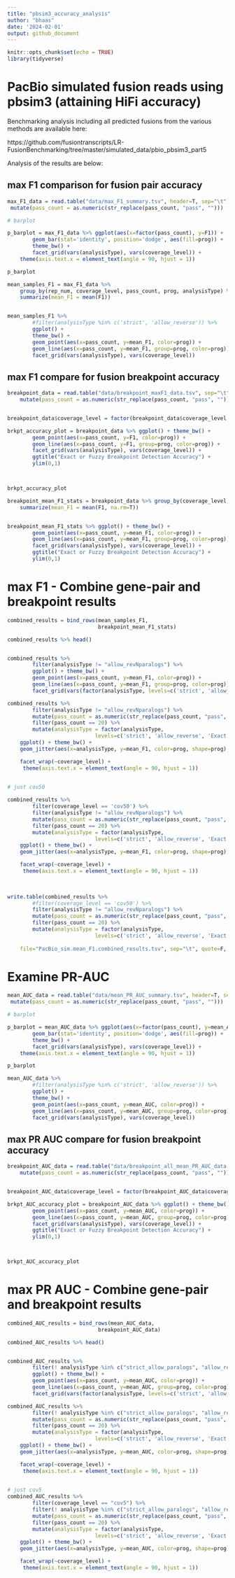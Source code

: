 ```yaml
---
title: "pbsim3_accuracy_analysis"
author: "bhaas"
date: '2024-02-01'
output: github_document
---
```


```r
knitr::opts_chunk$set(echo = TRUE)
library(tidyverse)
```

# PacBio simulated fusion reads using pbsim3 (attaining HiFi accuracy)

Benchmarking analysis including all predicted fusions from the various methods are available here:

https://github.com/fusiontranscripts/LR-FusionBenchmarking/tree/master/simulated_data/pbio_pbsim3_part5


Analysis of the results are below:

## max F1 comparison for fusion pair accuracy

```r

max_F1_data = read.table("data/max_F1_summary.tsv", header=T, sep="\t") %>% 
 mutate(pass_count = as.numeric(str_replace(pass_count, "pass", ""))) 

```


```r

# barplot

p_barplot = max_F1_data %>% ggplot(aes(x=factor(pass_count), y=F1)) +
        geom_bar(stat='identity', position='dodge', aes(fill=prog)) +
        theme_bw() + 
        facet_grid(vars(analysisType), vars(coverage_level)) + 
    theme(axis.text.x = element_text(angle = 90, hjust = 1)) 

p_barplot

```


```r


mean_samples_F1 = max_F1_data %>% 
    group_by(rep_num, coverage_level, pass_count, prog, analysisType) %>%
    summarize(mean_F1 = mean(F1))


mean_samples_F1 %>%
        #filter(analysisType %in% c('strict', 'allow_reverse')) %>%
        ggplot() +
        theme_bw() +
        geom_point(aes(x=pass_count, y=mean_F1, color=prog)) +
        geom_line(aes(x=pass_count, y=mean_F1, group=prog, color=prog)) +
        facet_grid(vars(analysisType), vars(coverage_level))


```

## max F1 compare for fusion breakpoint accuracy
```r
breakpoint_data = read.table("data/breakpoint_maxF1_data.tsv", sep="\t", header=T) %>%
    mutate(pass_count = as.numeric(str_replace(pass_count, "pass", "")))


breakpoint_data$coverage_level = factor(breakpoint_data$coverage_level, levels=c('cov5', 'cov50'))

brkpt_accuracy_plot = breakpoint_data %>% ggplot() + theme_bw() +
        geom_point(aes(x=pass_count, y=F1, color=prog)) +
        geom_line(aes(x=pass_count, y=F1, group=prog, color=prog)) +
        facet_grid(vars(analysisType), vars(coverage_level)) +
        ggtitle("Exact or Fuzzy Breakpoint Detection Accuracy") +
        ylim(0,1)



brkpt_accuracy_plot 

```


```r

breakpoint_mean_F1_stats = breakpoint_data %>% group_by(coverage_level, pass_count, analysisType, prog) %>% 
    summarize(mean_F1 = mean(F1, na.rm=T))


breakpoint_mean_F1_stats %>% ggplot() + theme_bw() + 
        geom_point(aes(x=pass_count, y=mean_F1, color=prog)) +
        geom_line(aes(x=pass_count, y=mean_F1, group=prog, color=prog)) +
        facet_grid(vars(analysisType), vars(coverage_level)) +
        ggtitle("Exact or Fuzzy Breakpoint Detection Accuracy") +
        ylim(0,1) 


```
                
                
# max F1 - Combine gene-pair and breakpoint results                
                
                                                                                                                      
```r

combined_results = bind_rows(mean_samples_F1,
                             breakpoint_mean_F1_stats)

combined_results %>% head()



```

```r

combined_results %>%
        filter(analysisType != "allow_revNparalogs") %>%
        ggplot() + theme_bw() +
        geom_point(aes(x=pass_count, y=mean_F1, color=prog)) +
        geom_line(aes(x=pass_count, y=mean_F1, group=prog, color=prog)) +
        facet_grid(vars(factor(analysisType, levels=c('strict', 'allow_reverse', 'Exact Brkpt', 'Fuzzy Brkpt'))), vars(coverage_level))

```

```r

combined_results %>%
        filter(analysisType != "allow_revNparalogs") %>%
        mutate(pass_count = as.numeric(str_replace(pass_count, "pass", ""))) %>%
        filter(pass_count == 20) %>%
        mutate(analysisType = factor(analysisType, 
                            levels=c('strict', 'allow_reverse', 'Exact Brkpt', 'Fuzzy Brkpt') )) %>%
    ggplot() + theme_bw() +
    geom_jitter(aes(x=analysisType, y=mean_F1, color=prog, shape=prog), width=0.2, height=0, size=rel(2)) +

    facet_wrap(~coverage_level) +
     theme(axis.text.x = element_text(angle = 90, hjust = 1)) 
    

```

```r

# just cov50

combined_results %>%
        filter(coverage_level == 'cov50') %>%
        filter(analysisType != "allow_revNparalogs") %>%
        mutate(pass_count = as.numeric(str_replace(pass_count, "pass", ""))) %>%
        filter(pass_count == 20) %>%
        mutate(analysisType = factor(analysisType, 
                            levels=c('strict', 'allow_reverse', 'Exact Brkpt', 'Fuzzy Brkpt') )) %>%
    ggplot() + theme_bw() +
    geom_jitter(aes(x=analysisType, y=mean_F1, color=prog, shape=prog), width=0.2, height=0, size=rel(2)) +

    facet_wrap(~coverage_level) +
     theme(axis.text.x = element_text(angle = 90, hjust = 1)) 
    
    

```


```r

write.table(combined_results %>%
        #filter(coverage_level == 'cov50') %>%
        filter(analysisType != "allow_revNparalogs") %>%
        mutate(pass_count = as.numeric(str_replace(pass_count, "pass", ""))) %>%
        filter(pass_count == 20) %>%
        mutate(analysisType = factor(analysisType, 
                            levels=c('strict', 'allow_reverse', 'Exact Brkpt', 'Fuzzy Brkpt') )),
    
    file="PacBio_sim.mean_F1.combined_results.tsv", sep="\t", quote=F, row.names=F)


```




# Examine PR-AUC


```r

mean_AUC_data = read.table("data/mean_PR_AUC_summary.tsv", header=T, sep="\t") %>% 
 mutate(pass_count = as.numeric(str_replace(pass_count, "pass", ""))) 

```


```r

# barplot

p_barplot = mean_AUC_data %>% ggplot(aes(x=factor(pass_count), y=mean_AUC)) +
        geom_bar(stat='identity', position='dodge', aes(fill=prog)) +
        theme_bw() + 
        facet_grid(vars(analysisType), vars(coverage_level)) + 
    theme(axis.text.x = element_text(angle = 90, hjust = 1)) 

p_barplot

```

```r




mean_AUC_data %>%
        #filter(analysisType %in% c('strict', 'allow_reverse')) %>%
        ggplot() +
        theme_bw() +
        geom_point(aes(x=pass_count, y=mean_AUC, color=prog)) +
        geom_line(aes(x=pass_count, y=mean_AUC, group=prog, color=prog)) +
        facet_grid(vars(analysisType), vars(coverage_level))


```


## max PR AUC compare for fusion breakpoint accuracy
```r
breakpoint_AUC_data = read.table("data/breakpoint_all_mean_PR_AUC_data.tsv", sep="\t", header=T) %>%
    mutate(pass_count = as.numeric(str_replace(pass_count, "pass", ""))) 


breakpoint_AUC_data$coverage_level = factor(breakpoint_AUC_data$coverage_level, levels=c('cov5', 'cov50'))

brkpt_AUC_accuracy_plot = breakpoint_AUC_data %>% ggplot() + theme_bw() +
        geom_point(aes(x=pass_count, y=mean_AUC, color=prog)) +
        geom_line(aes(x=pass_count, y=mean_AUC, group=prog, color=prog)) +
        facet_grid(vars(analysisType), vars(coverage_level)) +
        ggtitle("Exact or Fuzzy Breakpoint Detection Accuracy") +
        ylim(0,1)



brkpt_AUC_accuracy_plot 

```

# max PR AUC - Combine gene-pair and breakpoint results                
                
                                                                                                                      
```r

combined_AUC_results = bind_rows(mean_AUC_data,
                             breakpoint_AUC_data)

combined_AUC_results %>% head()



```

```r

combined_AUC_results %>%
        filter(! analysisType %in% c("strict_allow_paralogs", "allow_revNparalogs") ) %>%
        ggplot() + theme_bw() +
        geom_point(aes(x=pass_count, y=mean_AUC, color=prog)) +
        geom_line(aes(x=pass_count, y=mean_AUC, group=prog, color=prog)) +
        facet_grid(vars(factor(analysisType, levels=c('strict', 'allow_reverse', 'Exact Brkpt', 'Fuzzy Brkpt'))), vars(coverage_level))

```

```r

combined_AUC_results %>%
        filter(! analysisType %in% c("strict_allow_paralogs", "allow_revNparalogs") ) %>%
        mutate(pass_count = as.numeric(str_replace(pass_count, "pass", ""))) %>%
        filter(pass_count == 20) %>%
        mutate(analysisType = factor(analysisType, 
                            levels=c('strict', 'allow_reverse', 'Exact Brkpt', 'Fuzzy Brkpt') )) %>%
    ggplot() + theme_bw() +
    geom_jitter(aes(x=analysisType, y=mean_AUC, color=prog, shape=prog), width=0.2, height=0, size=rel(2)) +

    facet_wrap(~coverage_level) +
     theme(axis.text.x = element_text(angle = 90, hjust = 1)) 
    

```



```r
# just cov5
combined_AUC_results %>%
        filter(coverage_level == "cov5") %>%
        filter(! analysisType %in% c("strict_allow_paralogs", "allow_revNparalogs") ) %>%
        mutate(pass_count = as.numeric(str_replace(pass_count, "pass", ""))) %>%
        filter(pass_count == 20) %>%
        mutate(analysisType = factor(analysisType, 
                            levels=c('strict', 'allow_reverse', 'Exact Brkpt', 'Fuzzy Brkpt') )) %>%
    ggplot() + theme_bw() +
    geom_jitter(aes(x=analysisType, y=mean_AUC, color=prog, shape=prog), width=0.2, height=0, size=rel(2)) +

    facet_wrap(~coverage_level) +
     theme(axis.text.x = element_text(angle = 90, hjust = 1)) 
    

```


